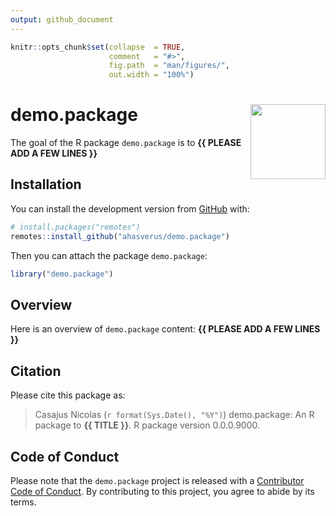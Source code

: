 ```yaml
---
output: github_document
---
```


<!-- README.md is generated from README.Rmd. Please edit that file -->


```r
knitr::opts_chunk$set(collapse  = TRUE,
                      comment   = "#>",
                      fig.path  = "man/figures/",
                      out.width = "100%")
```



demo.package <img src="man/figures/package-sticker.png" align="right" style="float:right; height:120px;"/>
=========================================================

<!-- badges: start -->
<!-- badges: end -->


The goal of the R package `demo.package` is to **{{ PLEASE ADD A FEW LINES }}**



## Installation

You can install the development version from [GitHub](https://github.com/) with:

```r
# install.packages("remotes")
remotes::install_github("ahasverus/demo.package")
```

Then you can attach the package `demo.package`:

```r
library("demo.package")
```



## Overview

Here is an overview of `demo.package` content: **{{ PLEASE ADD A FEW LINES }}**



## Citation

Please cite this package as: 

> Casajus Nicolas (`r format(Sys.Date(), "%Y")`) demo.package: An R 
package to **{{ TITLE }}**. R package version 0.0.0.9000.



## Code of Conduct

Please note that the `demo.package` project is released with a 
[Contributor Code of Conduct](https://contributor-covenant.org/version/2/0/CODE_OF_CONDUCT.html). 
By contributing to this project, you agree to abide by its terms.
